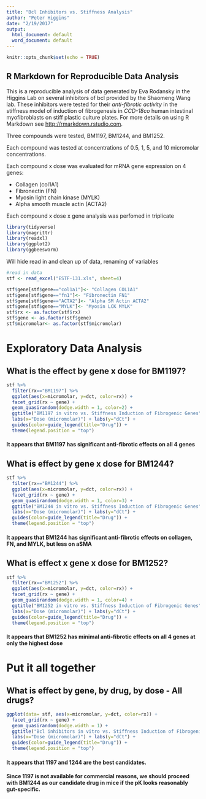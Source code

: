 ```yaml
---
title: "Bcl Inhibitors vs. Stiffness Analysis"
author: "Peter Higgins"
date: "2/19/2017"
output:
  html_document: default
  word_document: default
---
```


```r
knitr::opts_chunk$set(echo = TRUE)
```

## R Markdown for Reproducible Data Analysis

This is a reproducible analysis of data generated by Eva Rodansky in the Higgins Lab on several inhibitors of bcl provided by the Shaomeng Wang lab. These inhibitors were tested for their *anti-fibrotic activity* in the stiffness model of induction of fibrogenesis in *CCD-18co* human intestinal myofibroblasts on stiff plastic culture plates. 
For more details on using R Markdown see <http://rmarkdown.rstudio.com>.

Three compounds were tested, BM1197, BM1244, and BM1252.

Each compound was tested at concentrations of 0.5, 1, 5, and 10 micromolar concentrations.

Each compound x dose was evaluated for mRNA gene expression on 4 genes: 

* Collagen (col1A1)
* Fibronectin (FN)
* Myosin light chain kinase (MYLK)
* Alpha smooth muscle actin (ACTA2)

Each compound x dose x gene analysis was perfomed in triplicate

```r
library(tidyverse)
library(magrittr)
library(readxl)
library(ggplot2)
library(ggbeeswarm)
```

Will hide read in and clean up of data, renaming of variables
```r
#read in data
stf <- read_excel("ESTF-131.xls", sheet=4)

stf$gene[stf$gene=="col1a1"]<- "Collagen COL1A1"
stf$gene[stf$gene=="fn1"]<- "Fibronectin FN1"
stf$gene[stf$gene=="ACTA2"]<- "Alpha SM Actin ACTA2"
stf$gene[stf$gene=="MYLK"]<- "Myosin LCK MYLK"
stf$rx <- as.factor(stf$rx)
stf$gene <- as.factor(stf$gene)
stf$micromolar<- as.factor(stf$micromolar)
```

# Exploratory Data Analysis

## What is the effect by gene x dose for BM1197?
``` r
stf %>%
  filter(rx=="BM1197") %>%
  ggplot(aes(x=micromolar, y=dct, color=rx)) +
  facet_grid(rx ~ gene) +
  geom_quasirandom(dodge.width = 1, color=2) +  
  ggtitle("BM1197 in vitro vs. Stiffness Induction of Fibrogenic Genes") +
  labs(x="Dose (micromolar)") + labs(y="dCt") +
  guides(color=guide_legend(title="Drug")) +
  theme(legend.position = "top")
```

#### It appears that BM1197 has significant anti-fibrotic effects on all 4 genes



## What is effect by gene x dose for BM1244?
```r
stf %>%
  filter(rx=="BM1244") %>%
  ggplot(aes(x=micromolar, y=dct, color=rx)) +
  facet_grid(rx ~ gene) +
  geom_quasirandom(dodge.width = 1, color=3) +  
  ggtitle("BM1244 in vitro vs. Stiffness Induction of Fibrogenic Genes") +
  labs(x="Dose (micromolar)") + labs(y="dCt") +
  guides(color=guide_legend(title="Drug")) +
  theme(legend.position = "top")
```

#### It appears that BM1244 has significant anti-fibrotic effects on collagen, FN, and MYLK, but less on aSMA


## What is effect x gene x dose for BM1252?
```r
stf %>%
  filter(rx=="BM1252") %>%
  ggplot(aes(x=micromolar, y=dct, color=rx)) +
  facet_grid(rx ~ gene) +
  geom_quasirandom(dodge.width = 1, color=4) +  
  ggtitle("BM1252 in vitro vs. Stiffness Induction of Fibrogenic Genes") +
  labs(x="Dose (micromolar)") + labs(y="dCt") +
  guides(color=guide_legend(title="Drug")) +
  theme(legend.position = "top")
```

#### It appears that BM1252 has minimal anti-fibrotic effects on all 4 genes at only the highest dose



# Put it all together
## What is effect by gene, by drug, by dose - All drugs?
```r
ggplot(data= stf, aes(x=micromolar, y=dct, color=rx)) +
  facet_grid(rx ~ gene) +
  geom_quasirandom(dodge.width = 1) +  
  ggtitle("Bcl inhibitors in vitro vs. Stiffness Induction of Fibrogenic Genes") +
  labs(x="Dose (micromolar)") + labs(y="dCt") +
  guides(color=guide_legend(title="Drug")) +
  theme(legend.position = "top")
```

#### It appears that 1197 and 1244 are the best candidates.

#### Since 1197 is not available for commercial reasons, we should proceed with BM1244 as our candidate drug in mice if the pK looks reasonably gut-specific.


